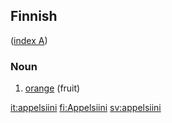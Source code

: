 ==Finnish==
([[Wiktionary:Finnish_index_a|index A]])

===Noun===

# [[orange]] (fruit)

[[it:appelsiini]]
[[fi:Appelsiini]]
[[sv:appelsiini]]